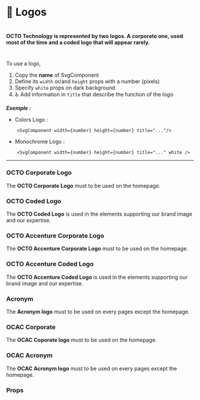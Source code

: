 


<Meta title="⚛️Atoms|💎 Logos" />

# 💎 Logos

#

#

#### OCTO Technology is represented by two logos. A corporate one, used most of the time and a coded logo that will appear rarely.

#

To use a logo,

1. Copy the **name** of SvgComponent
2. Define its `width` or/and `height` props with a number (pixels)
3. Specify `white` props on dark background
4. ♿ Add information in `title` that describe the function of the logo

**_Exemple :_**

- Colors Logo :

```
    <SvgComponent width={number} height={number} title="..."/>

```

- Monochrome Logo :

```
    <SvgComponent width={number} height={number} title="..." white />
```

---

### OCTO Corporate Logo

The **OCTO Corporate Logo** must to be used on the homepage.

<Preview>
  <Story name="OCTO Corporate Logo">
    <div className="spacing">
      <Corporate width={80} height={80} />
      <Corporate className="background" width={80} height={80} white />
    </div>
  </Story>
</Preview>

### OCTO Coded Logo

The **OCTO Coded Logo** is used in the elements supporting our brand image and our expertise.

<Preview>
  <Story name="OCTO Coded Logo">
    <div className="spacing">
      <Coded width={80} height={80} />
      <Coded className="background" width={80} height={80} white />
    </div>
  </Story>
</Preview>

### OCTO Accenture Corporate Logo

The **OCTO Accenture Corporate Logo** must to be used on the homepage.

<Preview>
  <Story name="OCTO Accenture Corporate Logo">
    <div className="spacing">
      <AcnCorporate width={125} height={125} />
      <AcnCorporate className="background" width={125} height={125} white />
    </div>
  </Story>
</Preview>

### OCTO Accenture Coded Logo

The **OCTO Accenture Coded Logo** is used in the elements supporting our brand image and our expertise.

<Preview>
  <Story name="OCTO Accenture Coded Logo">
    <div className="spacing">
      <AcnCoded width={125} height={125} />
      <AcnCoded className="background" width={125} height={125} white />
    </div>
  </Story>
</Preview>

### Acronym

The **Acronym logo** must to be used on every pages except the homepage.

<Preview>
  <Story name="Acronym">
    <div className="spacing">
      <Acronym width={100} height={100} color="primary" />
      <Acronym width={100} height={100} color="secondary" />
      <Acronym width={100} height={100} color="twotone" />
      <Acronym className="background" width={100} height={100} color="white" />
    </div>
  </Story>
</Preview>

### OCAC Corporate

The **OCAC Coporate logo** must to be used on the homepage.

<Preview>
  <Story name="Ocac Coporate">
    <div className="spacing">
      <OcacCorporate width={100} height={100} color="primary" />
      <OcacCorporate className="background" width={100} height={100} white />
    </div>
  </Story>
</Preview>

### OCAC Acronym

The **OCAC Acronym logo** must to be used on every pages except the homepage.

<Preview>
  <Story name="Ocac Acronym">
    <div className="spacing">
      <OcacAcronym width={100} height={100} color="primary" />
      <OcacAcronym
        className="background"
        width={100}
        height={100}
        color="white"
      />
    </div>
  </Story>
</Preview>

### Props

<Props of={Acronym} />
